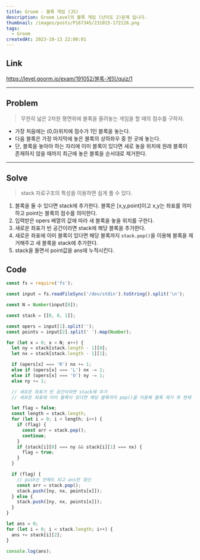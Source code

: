 ```yaml
---
title: Groom - 블록 게임 (JS)
description: Groom Level의 블록 게임 (난이도 2)문제 입니다.
thumbnail: /images/posts/P167345/231015-172128.png
tags:
  - Groom
createdAt: 2023-10-13 22:00:01
---
```


## Link

https://level.goorm.io/exam/191052/블록-게임/quiz/1

<hr />

## Problem

> 무한히 넓은 2차원 평면위에 블록을 올려놓는 게임을 할 때의 점수를 구하자.

- 가장 처음에는 (0,0)위치에 점수가 1인 블록을 놓는다.
- 다음 블록은 가장 마지막에 놓은 블록의 상하좌우 중 한 곳에 놓는다.
- 단, 블록을 놓아야 하는 자리에 이미 블록이 있다면 새로 놓을 위치에 원래 블록이 존재하지 않을 때까지 최근에 놓은 블록을 순서대로 제거한다.

<hr />

## Solve

> stack 자료구조의 특성을 이용하면 쉽게 풀 수 있다.

1. 블록을 둘 수 있다면 stack에 추가한다. 블록은 [x,y,point]이고 x,y는 좌표를 의미하고 point는 블록의 점수를 의미한다.
2. 입력받은 opers 배열의 값에 따라 새 블록을 놓을 위치를 구한다.
3. 새로운 좌표가 빈 공간이라면 stack에 해당 블록을 추가한다.
4. 새로운 좌표에 이미 블록이 있다면 해당 블록까지 `stack.pop()`을 이용해 블록을 제거해주고 새 블록을 stack에 추가한다.
5. stack을 돌면서 point값을 ans에 누적시킨다.

## Code

```javascript
const fs = require('fs');

const input = fs.readFileSync('/dev/stdin').toString().split('\n');

const N = Number(input[0]);

const stack = [[0, 0, 1]];

const opers = input[1].split('');
const points = input[2].split(' ').map(Number);

for (let x = 0; x < N; x++) {
  let ny = stack[stack.length - 1][0];
  let nx = stack[stack.length - 1][1];

  if (opers[x] === 'R') nx += 1;
  else if (opers[x] === 'L') nx -= 1;
  else if (opers[x] === 'U') ny -= 1;
  else ny += 1;

  // 새로운 좌표가 빈 공간이라면 stack에 추가
  // 새로운 좌표에 이미 블록이 있다면 해당 블록까지 pop()을 이용해 블록 제거 후 현재 좌표에 블록 새로 추가

  let flag = false;
  const length = stack.length;
  for (let i = 0; i < length; i++) {
    if (flag) {
      const arr = stack.pop();
      continue;
    }
    if (stack[i][0] === ny && stack[i][1] === nx) {
      flag = true;
    }
  }

  if (flag) {
    // push는 안해도 되고 ans만 갱신
    const arr = stack.pop();
    stack.push([ny, nx, points[x]]);
  } else {
    stack.push([ny, nx, points[x]]);
  }
}

let ans = 0;
for (let i = 0; i < stack.length; i++) {
  ans += stack[i][2];
}

console.log(ans);
```
